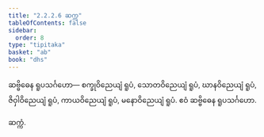 ```yaml
---
title: "2.2.2.6 ဆက္က"
tableOfContents: false
sidebar:
  order: 8
type: "tipitaka"
basket: "ab"
book: "dhs"
---
```



<DynamicBreadcrumb />

<Division number="588" book="dhs">

<Paragraph number="1216" book="dhs">
ဆဗ္ဗိဓေန ရူပသင်္ဂဟော—
</Paragraph>

<Paragraph number="1217" book="dhs">
စက္ခုဝိညေယျံ ရူပံ, သောတဝိညေယျံ ရူပံ, ဃာနဝိညေယျံ ရူပံ, ဇိဝှါဝိညေယျံ ရူပံ, ကာယဝိညေယျံ ရူပံ, မနောဝိညေယျံ ရူပံ.

</Paragraph>
</Division>

<Paragraph number="1218" type="center" book="dhs">
ဧဝံ ဆဗ္ဗိဓေန ရူပသင်္ဂဟော.

  
ဆက္ကံ.
</Paragraph>